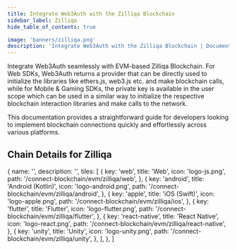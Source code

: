 ```yaml
---
title: Integrate Web3Auth with the Zilliqa Blockchain
sidebar_label: Zilliqa
hide_table_of_contents: true

image: 'banners/zilliqa.png'
description: 'Integrate Web3Auth with the Zilliqa Blockchain | Documentation - Web3Auth'
---
```



<SEO
  title="Integrate Web3Auth with the Zilliqa Blockchain"
  description="Integrate Web3Auth with the Zilliqa Blockchain | Documentation - Web3Auth"
  image="https://web3auth.io/docs/banners/zilliqa.png"
  slug="/embedded-wallets/connect-blockchain/evm/zilliqa"
/>

Integrate Web3Auth seamlessly with EVM-based Zilliqa Blockchain. For Web SDKs, Web3Auth returns a provider that can be directly used to initialize the libraries like ethers.js, web3.js etc. and make blockchain calls, while for Mobile & Gaming SDKs, the private key is available in the user scope which can be used in a similar way to initialize the respective blockchain interaction libraries and make calls to the network.

This documentation provides a straightforward guide for developers looking to implement blockchain connections quickly and effortlessly across various platforms.

## Chain Details for Zilliqa

<ChainDetailsZilliqa />

  {
    name: '',
    description: '',
    tiles: [
      {
        key: 'web',
        title: 'Web',
        icon: 'logo-js.png',
        path: '/connect-blockchain/evm/zilliqa/web',
      },
      {
        key: 'android',
        title: 'Android (Kotlin)',
        icon: 'logo-android.png',
        path: '/connect-blockchain/evm/zilliqa/android',
      },
      {
        key: 'apple',
        title: 'iOS (Swift)',
        icon: 'logo-apple.png',
        path: '/connect-blockchain/evm/zilliqa/ios',
      },
      {
        key: 'flutter',
        title: 'Flutter',
        icon: 'logo-flutter.png',
        path: '/connect-blockchain/evm/zilliqa/flutter',
      },
      {
        key: 'react-native',
        title: 'React Native',
        icon: 'logo-react.png',
        path: '/connect-blockchain/evm/zilliqa/react-native',
      },
      {
        key: 'unity',
        title: 'Unity',
        icon: 'logo-unity.png',
        path: '/connect-blockchain/evm/zilliqa/unity',
      },
    ],
  },
]

<Tiles tileGroups={Zilliqa} />
